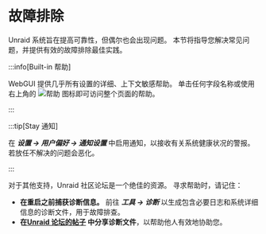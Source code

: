 # 故障排除

Unraid 系统旨在提高可靠性，但偶尔也会出现问题。 本节将指导您解决常见问题，并提供有效的故障排除最佳实践。

:::info[Built-in 帮助]

WebGUI 提供几乎所有设置的详细、上下文敏感帮助。 单击任何字段名称或使用右上角的 ![帮助](/img/Help-icon.jpg) 图标即可访问整个页面的帮助。

:::

:::tip[Stay 通知]

在 ***设置 → 用户偏好 → 通知设置*** 中启用通知，以接收有关系统健康状况的警报。 若放任不解决的问题会恶化。

:::

对于其他支持，Unraid 社区论坛是一个绝佳的资源。 寻求帮助时，请记住：

- **在重启之前捕获诊断信息。**
  前往 ***工具 → 诊断*** 以生成包含必要日志和系统详细信息的诊断文件，用于故障排查。
- **在[Unraid 论坛的帖子](http://forums.unraid.net/) 中分享诊断文件**，以帮助他人有效地协助您。
